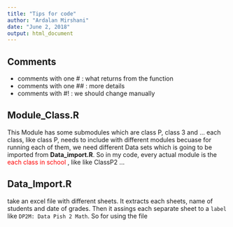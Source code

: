 ```yaml
---
title: "Tips for code"
author: "Ardalan Mirshani"
date: "June 2, 2018"
output: html_document
---
```


## Comments

- comments with one # : what returns from the function
- comments with one ## : more details
- comments with #! : we should change manually

## Module_Class.R

This Module has some submodules which are class P, class 3 and ...
each class, like class P, needs to include with different modules becuase for running each of them, we need different Data sets which is going to be imported from **Data_import.R**. So in my code, every actual module is the <span style="color:red"> each class in school </span>, like like ClassP2 ... 

## Data_Import.R

take an excel file with different sheets. It extracts each sheets, name of students and date of grades. Then it assings each separate sheet to a `label` like `DP2M: Data Pish 2 Math`. So for using the file 



